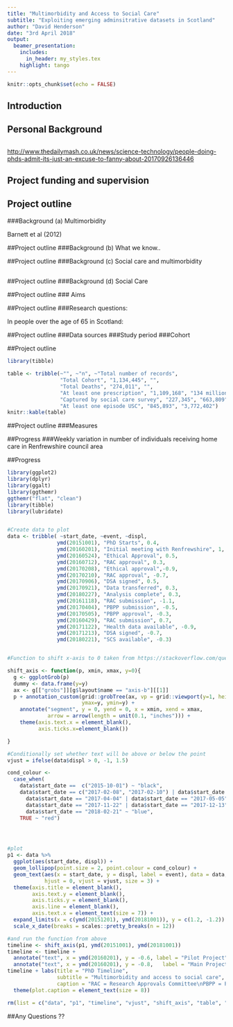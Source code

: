```yaml
---
title: "Multimorbidity and Access to Social Care"
subtitle: "Exploiting emerging adminsitrative datasets in Scotland"
author: "David Henderson"
date: "3rd April 2018"
output:
  beamer_presentation:
    includes:
      in_header: my_styles.tex
    highlight: tango
---
```


```r
knitr::opts_chunk$set(echo = FALSE)
```

## Introduction

\begin{wideitemize}
\item  Personal Background
\item  Project funding and supervision
\item  Project outline
\item  Progress
\end{wideitemize}


## Personal Background

\begin{figure}
\centerline{\includegraphics[width=0.85\textwidth, height=0.85\textheight]{images/stressful.jpg}}
\end{figure}


##

\begin{figure}
\centerline{\includegraphics[width=0.80\textwidth, height=0.80\textheight]{images/phd.png}}
\end{figure}

<http://www.thedailymash.co.uk/news/science-technology/people-doing-phds-admit-its-just-an-excuse-to-fanny-about-20170926136446>

## Project funding and supervision

\begin{wideitemize}
\item<1-> Scottish Government
\item<2-> ESRC
\item<3-> UBDC
\item<4-> Nick Bailey, Colin McCowan, Stewart Mercer
\end{wideitemize}

## Project outline

###Background (a) Multimorbidity

\begin{figure}
\centerline{\includegraphics[width=0.8\textwidth, height=0.6\textheight]{images/Prev_multi_morb.png}}
\end{figure}

Barnett et al (2012)

##Project outline
###Background (b) What we know..

\begin{itemize}
\item<1-> There is a strong socioeconomic gradient observed for those with multimorbidity which feeds the inverse care law in primary care services.
\item<2-> MM associated with higher mortality, psychological distress, worse QOL, worse functional status, and increased health care use.
\item<3-> But what about social care?????
\end{itemize}

##Project outline
###Background (c) Social care and multimorbidity

\begin{figure}
\centerline{\includegraphics[width=0.8\textwidth, height=0.6\textheight]{images/NICE.png}}
\end{figure}

##
\begin{figure}
\centerline{\includegraphics{images/Condelius.PNG}}
\end{figure}

##

\begin{figure}
\centerline{\includegraphics{images/porter.png}}
\end{figure}


##Project outline
###Background (d) Social Care

\begin{figure}
\centerline{\includegraphics[width=0.8\textwidth, height=0.6\textheight]{images/3MT_plot.png}}
\end{figure}

\faGithub\href{https://github.com/davidhen/social_care_open_data/blob/master/rmds/3MT_plot.Rmd}{ link to code}

##Project outline
### Aims

\begin{itemize}
\item<1-> Describe and and compare social inequalities in the use of social care services using linked health and social care data. 
\item<2-> Explore the effects of social care use for those with multimorbidity on;
\begin{itemize}
\item unscheduled health care use
\item mortality
\end{itemize}
\item<3-> Assess the validity of existing administrative data on social care for research purposes. 
\end{itemize}

##Project outline
###Research questions:

In people over the age of 65 in Scotland:  

\begin{enumerate}
\item
\begin{enumerate}[(a)]
\item What are the socioeconomic, demographic, and geographic patterns in the use of social care? 
\item Is there an association between multimorbidity status and the amount and type of social care use over time? Does this vary by the patterns described in 1(a)?  
\end{enumerate}
\item 
\begin{enumerate}[(a)]
\item Is there an association in the use of social care services, multimorbidity status and unscheduled health care use?
\item Do multimorbidity status and social care use predict mortality?
\end{enumerate}
\end{enumerate}

##Project outline
###Data sources
\begin{itemize}
\item<1-> Demographics, Deaths, and SIMD (CHI database and NSS)
\item<1-> Social care survey (Scottish Government)
\item<1-> Prescribing information (ISD)
\item<1-> Unscheduled Care Data Mart (ISD)
\item<1-> SMR01, SMR04, A \& E, and USC LTC diagnoses
\end{itemize}
###Study period
\begin{itemize}
\item<2-> 1st April 2011 to 31st March 2016
\end{itemize}
###Cohort
\begin{itemize}
\item<3-> Everyone born before 31st March 1951 (over 65s)
\end{itemize}

##Project outline

```r
library(tibble)

table <- tribble(~"", ~"n", ~"Total number of records",
                 "Total Cohort", "1,134,445", "",
                 "Total Deaths", "274,011", "",
                 "At least one prescription", "1,109,168", "134 million",
                 "Captured by social care survey", "227,345", "663,809",
                 "At least one episode USC", "845,893", "3,772,402")
knitr::kable(table)
```


##Project outline
###Measures
\begin{enumerate}
\item<1-> Multimorbidity
\begin{enumerate}[(a)]
\item Count of regular medicines
\item Count of prescribing from BNF chapters
\item Cross reference with diagnoses data
\end{enumerate}
\item<2-> Social Care
\begin{enumerate}[(a)]
\item Any social care (yes/no)
\item Weekly hours of home care
\item Telecare (yes/no)
\end{enumerate}
\item<3->Unscheduled health care use
\begin{enumerate}
\item Any USC (yes/no)
\item Count of USC episodes
\item Count of USC category (A\&E, Admissions)
\end{enumerate}
\end{enumerate}


##Progress
###Weekly variation in number of individuals receiving home care in Renfrewshire council area

\begin{figure}
\centerline{\includegraphics[width=0.8\textwidth, height=0.7\textheight]{images/renfrew.png}}
\end{figure}

##Progress

```r
library(ggplot2)
library(dplyr)
library(ggalt)
library(ggthemr)
ggthemr("flat", "clean")
library(tibble)
library(lubridate)


#Create data to plot
data <- tribble( ~start_date, ~event, ~displ,
                ymd(20151001), "PhD Starts", 0.4,
                ymd(20160201), "Initial meeting with Renfrewshire", 1,
                ymd(20160524), "Ethical Approval", 0.5,
                ymd(20160712), "RAC approval", 0.3,
                ymd(20170208), "Ethical approval",-0.9,
                ymd(20170210), "RAC approval", -0.7,
                ymd(20170906), "DSA signed", 0.5,
                ymd(20170921), "Data transferred", 0.3,
                ymd(20180227), "Analysis complete", 0.3,
                ymd(20161118), "RAC submission", -1.1,
                ymd(20170404), "PBPP submission", -0.5,
                ymd(20170505), "PBPP approval", -0.3,
                ymd(20160429), "RAC submission", 0.7,
                ymd(20171122), "Health data available", -0.9,
                ymd(20171213), "DSA signed", -0.7,
                ymd(20180221), "SCS available", -0.3)


#Function to shift x-axis to 0 taken from https://stackoverflow.com/questions/39071002/moving-x-or-y-axis-together-with-tick-labels-to-the-middle-of-a-single-ggplot-n

shift_axis <- function(p, xmin, xmax, y=0){
  g <- ggplotGrob(p)
  dummy <- data.frame(y=y)
  ax <- g[["grobs"]][g$layout$name == "axis-b"][[1]]
  p + annotation_custom(grid::grobTree(ax, vp = grid::viewport(y=1, height=sum(ax$height))), 
                        ymax=y, ymin=y) +
    annotate("segment", y = 0, yend = 0, x = xmin, xend = xmax, 
             arrow = arrow(length = unit(0.1, "inches"))) +
    theme(axis.text.x = element_blank(), 
          axis.ticks.x=element_blank())

}

#Conditionally set whether text will be above or below the point
vjust = ifelse(data$displ > 0, -1, 1.5)

cond_colour <- 
  case_when(
    data$start_date ==  c("2015-10-01") ~ "black",
    data$start_date == c("2017-02-08", "2017-02-10") | data$start_date == "2016-11-18" |
      data$start_date == "2017-04-04" | data$start_date == "2017-05-05" |
      data$start_date == "2017-11-22" | data$start_date == "2017-12-13" |
      data$start_date == "2018-02-21" ~ "blue", 
    TRUE ~ "red")




#plot
p1 <- data %>% 
  ggplot(aes(start_date, displ)) +
  geom_lollipop(point.size = 2, point.colour = cond_colour) +
  geom_text(aes(x = start_date, y = displ, label = event), data = data,
            hjust = 0, vjust = vjust, size = 3) +
  theme(axis.title = element_blank(),
        axis.text.y = element_blank(),
        axis.ticks.y = element_blank(),
        axis.line = element_blank(),
        axis.text.x = element_text(size = 7)) +
  expand_limits(x = c(ymd(20151201), ymd(20181001)), y = c(1.2, -1.2)) +
  scale_x_date(breaks = scales::pretty_breaks(n = 12))

#and run the function from above
timeline <- shift_axis(p1, ymd(20151001), ymd(20181001))
timeline <- timeline + 
  annotate("text", x = ymd(20160201), y = -0.6, label = "Pilot Project", colour = "red") +
  annotate("text", x = ymd(20160201), y = -0.8,   label = "Main Project", colour = "blue")
timeline + labs(title = "PhD Timeline",
                subtitle = "Multimorbidity and access to social care",
                caption = "RAC = Research Approvals Committee\nPBPP = Public Benefit and Privacy Panel\nDSA = Data Sharing Agreement") +
  theme(plot.caption = element_text(size = 8))

rm(list = c("data", "p1", "timeline", "vjust", "shift_axis", "table", "cond_colour"))
```

##Any Questions ??

\begin{figure}
\centerline{\includegraphics[width=0.8\textwidth, height=0.7\textheight]{images/questions.png}}
\end{figure}


